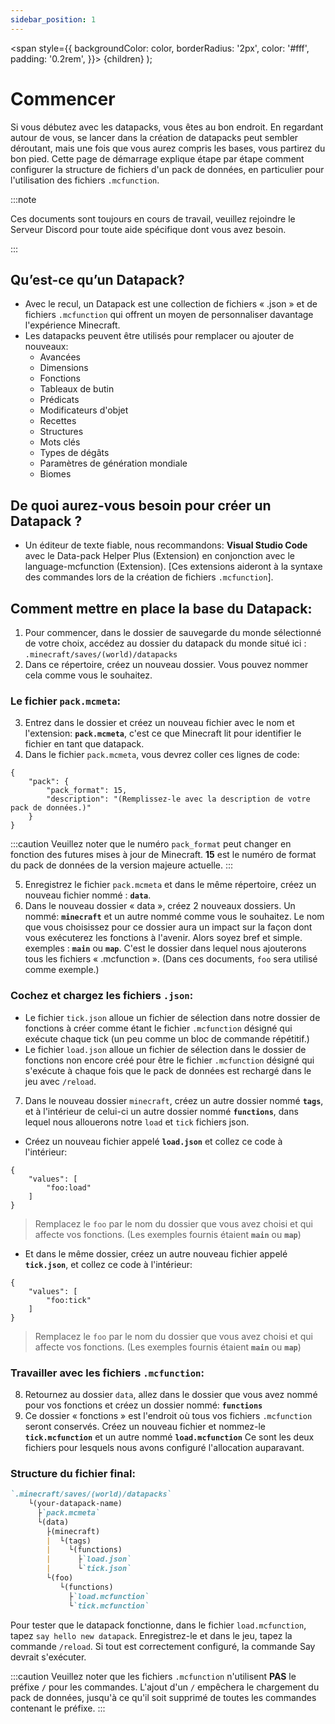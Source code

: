 ```yaml
---
sidebar_position: 1
---
```

  <span
    style={{
      backgroundColor: color,
      borderRadius: '2px',
      color: '#fff',
      padding: '0.2rem',
    }}>
    {children}
  </span>
);

# Commencer

Si vous débutez avec les datapacks, vous êtes au bon endroit. En regardant autour de vous, se lancer dans la création de datapacks peut sembler déroutant, mais une fois que vous aurez compris les bases, vous partirez du bon pied.
Cette page de démarrage explique étape par étape comment configurer la structure de fichiers d'un pack de données, en particulier pour l'utilisation des fichiers `.mcfunction`.

:::note

Ces documents sont toujours en cours de travail, veuillez rejoindre le <Link to="https://discord.datapackhub.net/">Serveur Discord</Link> pour toute aide spécifique dont vous avez besoin.

:::

## Qu’est-ce qu’un Datapack?

- Avec le recul, un Datapack est une collection de fichiers « .json » et de fichiers `.mcfunction` qui offrent un moyen de personnaliser davantage l'expérience Minecraft.
- Les datapacks peuvent être utilisés pour remplacer ou ajouter de nouveaux:
  - Avancées
  - Dimensions
  - Fonctions
  - Tableaux de butin
  - Prédicats
  - Modificateurs d'objet
  - Recettes
  - Structures
  - Mots clés
  - Types de dégâts
  - Paramètres de génération mondiale
  - Biomes

## De quoi aurez-vous besoin pour créer un Datapack ?

- Un éditeur de texte fiable, nous recommandons: <Link to="https://code.visualstudio.com">**Visual Studio Code**</Link> avec le <Link to="https://marketplace.visualstudio.com/items?itemName=SPGoding.datapack-language-server">Data-pack Helper Plus (Extension)</Link> en conjonction avec le <Link to="https://marketplace.visualstudio.com/items?itemName=arcensoth.language-mcfunction">language-mcfunction (Extension)</Link>. [Ces extensions aideront à la syntaxe des commandes lors de la création de fichiers `.mcfunction`].

## Comment mettre en place la base du Datapack:

1. Pour commencer, dans le dossier de sauvegarde du monde sélectionné de votre choix, accédez au dossier du datapack du monde situé ici : `.minecraft/saves/(world)/datapacks`
2. Dans ce répertoire, créez un nouveau dossier. Vous pouvez nommer cela comme vous le souhaitez.

### Le fichier `pack.mcmeta`:

3. Entrez dans le dossier et créez un nouveau fichier avec le nom et l'extension: **`pack.mcmeta`**, c'est ce que Minecraft lit pour identifier le fichier en tant que datapack.
4. Dans le fichier `pack.mcmeta`, vous devrez coller ces lignes de code:
```
{
	"pack": {
		"pack_format": 15,
		"description": "(Remplissez-le avec la description de votre pack de données.)"
	}
}
```

:::caution
Veuillez noter que le numéro `pack_format` peut changer en fonction des futures mises à jour de Minecraft. **15** est le numéro de format du pack de données de la version majeure actuelle.
:::

5. Enregistrez le fichier `pack.mcmeta` et dans le même répertoire, créez un nouveau fichier nommé : **`data`**.
6. Dans le nouveau dossier « data », créez 2 nouveaux dossiers. Un nommé: **`minecraft`** et un autre nommé comme vous le souhaitez. Le nom que vous choisissez pour ce dossier aura un impact sur la façon dont vous exécuterez les fonctions à l'avenir. Alors soyez bref et simple. exemples : **`main`** ou **`map`**. C'est le dossier dans lequel nous ajouterons tous les fichiers « .mcfunction ». (Dans ces documents, `foo` sera utilisé comme exemple.)

### Cochez et chargez les fichiers `.json`:

- Le fichier `tick.json` alloue un fichier de sélection dans notre dossier de fonctions à créer comme étant le fichier `.mcfunction` désigné qui exécute chaque tick (un peu comme un bloc de commande répétitif.)
- Le fichier `load.json` alloue un fichier de sélection dans le dossier de fonctions non encore créé pour être le fichier `.mcfunction` désigné qui s'exécute à chaque fois que le pack de données est rechargé dans le jeu avec `/reload`.

7. Dans le nouveau dossier `minecraft`, créez un autre dossier nommé **`tags`**, et à l'intérieur de celui-ci un autre dossier nommé **`functions`**, dans lequel nous allouerons notre `load` et `tick` fichiers json.

* Créez un nouveau fichier appelé **`load.json`** et collez ce code à l'intérieur:
```
{
	"values": [
		"foo:load"
	]
}
```
> Remplacez le `foo` par le nom du dossier que vous avez choisi et qui affecte vos fonctions. (Les exemples fournis étaient **`main`** ou **`map`**)


* Et dans le même dossier, créez un autre nouveau fichier appelé **`tick.json`**, et collez ce code à l'intérieur:
```
{
	"values": [
		"foo:tick"
	]
}
```
> Remplacez le `foo` par le nom du dossier que vous avez choisi et qui affecte vos fonctions. (Les exemples fournis étaient **`main`** ou **`map`**)

### Travailler avec les fichiers `.mcfunction`:

8. Retournez au dossier `data`, allez dans le dossier que vous avez nommé pour vos fonctions et créez un dossier nommé: **`functions`**
9. Ce dossier « fonctions » est l'endroit où tous vos fichiers `.mcfunction` seront conservés. Créez un nouveau fichier et nommez-le **`tick.mcfunction`** et un autre nommé **`load.mcfunction`** Ce sont les deux fichiers pour lesquels nous avons configuré l'allocation auparavant.

### Structure du fichier final:

```md
`.minecraft/saves/(world)/datapacks`
    └(your-datapack-name)
      ├`pack.mcmeta`
      └(data)
        ├(minecraft)
        |  └(tags)
        |    └(functions)
        |      ├`load.json`
        |      └`tick.json`
        └(foo)
           └(functions)
             ├`load.mcfunction`
             └`tick.mcfunction`
```

Pour tester que le datapack fonctionne, dans le fichier `load.mcfunction`, tapez `say hello new datapack`. Enregistrez-le et dans le jeu, tapez la commande `/reload`. Si tout est correctement configuré, la commande Say devrait s'exécuter.

:::caution
Veuillez noter que les fichiers `.mcfunction` n'utilisent **PAS** le préfixe **`/`** pour les commandes. L'ajout d'un `/` empêchera le chargement du pack de données, jusqu'à ce qu'il soit supprimé de toutes les commandes contenant le préfixe.
:::